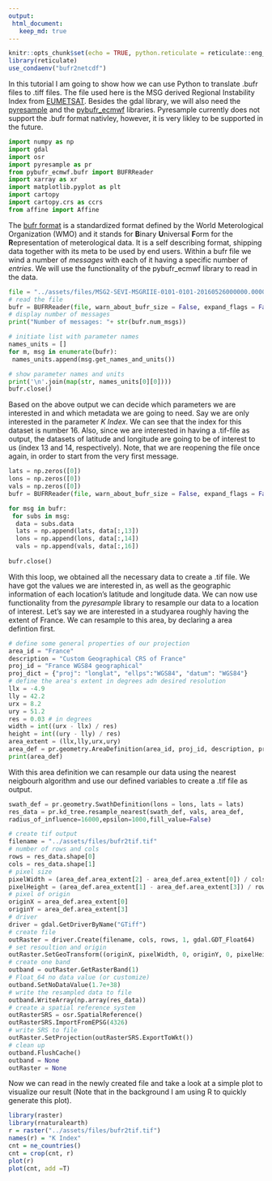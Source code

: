 ```yaml
---
output:
 html_document:
   keep_md: true
---
```


```r
knitr::opts_chunk$set(echo = TRUE, python.reticulate = reticulate::eng_python)
library(reticulate)
use_condaenv("bufr2netcdf")
```


In this tutorial I am going to show how we can use Python to translate
.bufr files to .tiff files. The file used here is the MSG derived Regional
Instability Index from [EUMETSAT](https://navigator.eumetsat.int/product/EO:EUM:DAT:MSG:RIIE). 
Besides the gdal library, we will also need the [pyresample](https://pyresample.readthedocs.io/en/latest/)
and the [pybufr_ecmwf](https://github.com/jdkloe/pybufr-ecmwf) libraries.
Pyresample currently does not support the .bufr format nativley, however, it is 
very likley to be supported in the future. 

```python
import numpy as np
import gdal
import osr
import pyresample as pr
from pybufr_ecmwf.bufr import BUFRReader
import xarray as xr
import matplotlib.pyplot as plt
import cartopy
import cartopy.crs as ccrs
from affine import Affine
```
The [bufr format](https://www.wmo.int/pages/prog/www/WDM/Guides/Guide-binary-1A.html) 
is a standardized format defined by the World Meterological Organization (WMO)
and it stands for **B**inary **U**niversal **F**orm for the **R**epresentation of
meterological data. It is a self describing format, shipping data together with its meta
to be used by end users. Within a bufr file we wind a number of _messages_ with
each of it having a specific number of _entries_. We will use the functionality
of the pybufr_ecmwf library to read in the data.

```python
file = "../assets/files/MSG2-SEVI-MSGRIIE-0101-0101-20160526000000.000000000Z-20160526000602-1403456.bfr"
# read the file
bufr = BUFRReader(file, warn_about_bufr_size = False, expand_flags = False)
# display number of messages
print("Number of messages: "+ str(bufr.num_msgs))

# initiate list with parameter names
names_units = []
for m, msg in enumerate(bufr):
 names_units.append(msg.get_names_and_units())

# show parameter names and units
print('\n'.join(map(str, names_units[0][0])))
bufr.close()
```
Based on the above output we can decide which parameters we are interested in and 
which metadata we are going to need. Say we are only interested in the parameter
_K Index_. We can see that the index for this dataset is number 16. Also, since
we are interested in having a .tif-file as output, the datasets of latitude and 
longitude are going to be of interest to us (index 13 and 14, respectively).
Note, that we are reopening the file once again, in order to start from the very 
first message.

```python
lats = np.zeros([0])
lons = np.zeros([0])
vals = np.zeros([0])
bufr = BUFRReader(file, warn_about_bufr_size = False, expand_flags = False)

for msg in bufr:
 for subs in msg:
  data = subs.data
  lats = np.append(lats, data[:,13])
  lons = np.append(lons, data[:,14])
  vals = np.append(vals, data[:,16])
  
bufr.close()
```

With this loop, we obtained all the necessary data to create a .tif file. We have
got the values we are interested in, as well as the geographic information of 
each location's latitude and longitude data. We can now use functionality from the
_pyresample_ library to resample our data to a location of interest. Let's say
we are interested in a studyarea roughly having the extent of France.
We can resample to this area, by declaring a area defintion first.

```python
# define some general properties of our projection
area_id = "France"
description = "Custom Geographical CRS of France"
proj_id = "France WGS84 geographical"
proj_dict = {"proj": "longlat", "ellps":"WGS84", "datum": "WGS84"}
# define the area's extent in degrees adn desired resolution
llx = -4.9
lly = 42.2
urx = 8.2
ury = 51.2
res = 0.03 # in degrees
width = int((urx - llx) / res)
height = int((ury - lly) / res)
area_extent = (llx,lly,urx,ury)
area_def = pr.geometry.AreaDefinition(area_id, proj_id, description, proj_dict, width, height, area_extent)
print(area_def)
```
With this area definition we can resample our data using the nearest neigbourh 
algorithm and use our defined variables to create a .tif file as output.

```python
swath_def = pr.geometry.SwathDefinition(lons = lons, lats = lats)
res_data = pr.kd_tree.resample_nearest(swath_def, vals, area_def,
radius_of_influence=16000,epsilon=1000,fill_value=False)

# create tif output
filename = "../assets/files/bufr2tif.tif"
# number of rows and cols
rows = res_data.shape[0]
cols = res_data.shape[1]
# pixel size
pixelWidth = (area_def.area_extent[2] - area_def.area_extent[0]) / cols
pixelHeight = (area_def.area_extent[1] - area_def.area_extent[3]) / rows
# pixel of origin
originX = area_def.area_extent[0]
originY = area_def.area_extent[3]
# driver
driver = gdal.GetDriverByName("GTiff")
# create file 
outRaster = driver.Create(filename, cols, rows, 1, gdal.GDT_Float64)
# set resoultion and origin
outRaster.SetGeoTransform((originX, pixelWidth, 0, originY, 0, pixelHeight))
# create one band
outband = outRaster.GetRasterBand(1)
# Float_64 no data value (or customize)
outband.SetNoDataValue(1.7e+38)
# write the resampled data to file
outband.WriteArray(np.array(res_data))
# create a spatial reference system
outRasterSRS = osr.SpatialReference()
outRasterSRS.ImportFromEPSG(4326)
# write SRS to file
outRaster.SetProjection(outRasterSRS.ExportToWkt())
# clean up
outband.FlushCache()
outband = None
outRaster = None
```
Now we can read in the newly created file and take a look at a simple plot
to visualize our result (Note that in the background I am using R to quickly generate
this plot).

```r
library(raster)
library(rnaturalearth)
r = raster("../assets/files/bufr2tif.tif")
names(r) = "K Index"
cnt = ne_countries()
cnt = crop(cnt, r)
plot(r)
plot(cnt, add =T)
```


